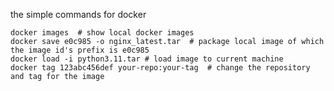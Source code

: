 the simple commands for docker
```shell
docker images  # show local docker images
docker save e0c985 -o nginx_latest.tar  # package local image of which the image id's prefix is e0c985
docker load -i python3.11.tar # load image to current machine
docker tag 123abc456def your-repo:your-tag  # change the repository and tag for the image
```